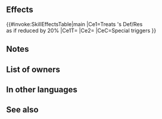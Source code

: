 {{Special
|tagid=SID_月光閃
|charge=2
|effect=Treats foe’s Def/Res as if reduced by 20% during combat. Boosts damage by 20% of unit's Spd.
|cost=500
|exclusive=1
|required=Moonbow
|canUseMove={{MoveList|all}}
|canUseWeapon={{WeaponList|exclude=Staff}}
|properties=random_owner,offensive_special
}}
==Effects==
{{#invoke:SkillEffectsTable|main
|Ce1=Treats {{Tgt|foe}}'s Def/Res<br>as if reduced by 20%
|Ce1T={{Tgt|Foe}}
|Ce2={{Eft|Damage Boost|20% of {{Tgt|Unit}}'s Spd}}
|CeC=Special triggers
}}
==Notes==
{{DamageBoost}}
==List of owners==
{{Skill Hero List}}
==In other languages==
{{OtherLanguages
|japanese=月光閃
|german=Luna-Blitz
|spanishEU=Destello lunar
|spanishLA=Destello lunar
|french=Éclair lunaire
|italian=Lampo lunare
|chineseTW=月光閃
|portuguese=Raio de luar
}}
==See also==
{{See also skills|cond=SCategory='special' AND Exclusive='1' AND (Description LIKE '%Boosts%damage by __% of unit_s Spd%' OR Description LIKE '%Treats foe_s Def/Res as if reduced by __% during combat%')}}
{{Specials Navbox}}
